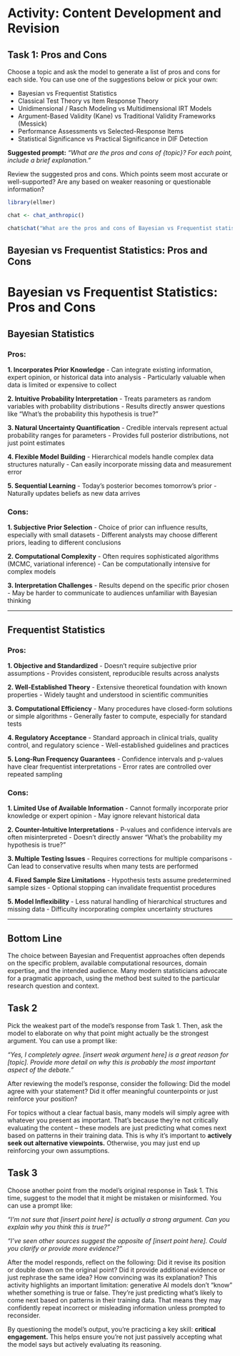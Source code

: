 # Activity: Content Development and Revision {#sec-act-content .unnumbered}

## Task 1: Pros and Cons

Choose a topic and ask the model to generate a list of pros and cons for each side. 
You can use one of the suggestions below or pick your own:

- Bayesian vs Frequentist Statistics
- Classical Test Theory vs Item Response Theory
- Unidimensional / Rasch Modeling vs Multidimensional IRT Models
- Argument-Based Validity (Kane) vs Traditional Validity Frameworks (Messick)
- Performance Assessments vs Selected-Response Items
- Statistical Significance vs Practical Significance in DIF Detection

**Suggested prompt:** _"What are the pros and cons of {topic}? For each point, include a brief explanation."_

Review the suggested pros and cons. Which points seem most accurate or well-supported? Are any based on weaker reasoning or questionable information?

```r

library(ellmer)

chat <- chat_anthropic()

chat$chat("What are the pros and cons of Bayesian vs Frequentist statistics? For each point, include a brief explanation.")

```

::: {.callout-note collapse="true"}

## Bayesian vs Frequentist Statistics: Pros and Cons

# Bayesian vs Frequentist Statistics: Pros and Cons

## **Bayesian Statistics**

### **Pros:**

**1. Incorporates Prior Knowledge**
- Can integrate existing information, expert opinion, or historical data into 
analysis
- Particularly valuable when data is limited or expensive to collect

**2. Intuitive Probability Interpretation**
- Treats parameters as random variables with probability distributions
- Results directly answer questions like "What's the probability this 
hypothesis is true?"

**3. Natural Uncertainty Quantification**
- Credible intervals represent actual probability ranges for parameters
- Provides full posterior distributions, not just point estimates

**4. Flexible Model Building**
- Hierarchical models handle complex data structures naturally
- Can easily incorporate missing data and measurement error

**5. Sequential Learning**
- Today's posterior becomes tomorrow's prior
- Naturally updates beliefs as new data arrives

### **Cons:**

**1. Subjective Prior Selection**
- Choice of prior can influence results, especially with small datasets
- Different analysts may choose different priors, leading to different 
conclusions

**2. Computational Complexity**
- Often requires sophisticated algorithms (MCMC, variational inference)
- Can be computationally intensive for complex models

**3. Interpretation Challenges**
- Results depend on the specific prior chosen
- May be harder to communicate to audiences unfamiliar with Bayesian thinking

---

## **Frequentist Statistics**

### **Pros:**

**1. Objective and Standardized**
- Doesn't require subjective prior assumptions
- Provides consistent, reproducible results across analysts

**2. Well-Established Theory**
- Extensive theoretical foundation with known properties
- Widely taught and understood in scientific communities

**3. Computational Efficiency**
- Many procedures have closed-form solutions or simple algorithms
- Generally faster to compute, especially for standard tests

**4. Regulatory Acceptance**
- Standard approach in clinical trials, quality control, and regulatory science
- Well-established guidelines and practices

**5. Long-Run Frequency Guarantees**
- Confidence intervals and p-values have clear frequentist interpretations
- Error rates are controlled over repeated sampling

### **Cons:**

**1. Limited Use of Available Information**
- Cannot formally incorporate prior knowledge or expert opinion
- May ignore relevant historical data

**2. Counter-Intuitive Interpretations**
- P-values and confidence intervals are often misinterpreted
- Doesn't directly answer "What's the probability my hypothesis is true?"

**3. Multiple Testing Issues**
- Requires corrections for multiple comparisons
- Can lead to conservative results when many tests are performed

**4. Fixed Sample Size Limitations**
- Hypothesis tests assume predetermined sample sizes
- Optional stopping can invalidate frequentist procedures

**5. Model Inflexibility**
- Less natural handling of hierarchical structures and missing data
- Difficulty incorporating complex uncertainty structures

---

## **Bottom Line**
The choice between Bayesian and Frequentist approaches often depends on the 
specific problem, available computational resources, domain expertise, and the 
intended audience. Many modern statisticians advocate for a pragmatic approach,
using the method best suited to the particular research question and context.

:::

## Task 2

Pick the weakest part of the model’s response from Task 1. 
Then, ask the model to elaborate on why that point might actually be the strongest argument. You can use a prompt like:

_"Yes, I completely agree. [insert weak argument here] is a great reason for [topic]. Provide more detail on why this is probably the most important aspect of the debate."_

After reviewing the model’s response, consider the following: Did the model agree with your statement? Did it offer meaningful counterpoints or just reinforce your position?

For topics without a clear factual basis, many models will simply agree with whatever you present as important. 
That’s because they’re not critically evaluating the content – these models are just predicting what comes next based on patterns in their training data. 
This is why it’s important to **actively seek out alternative viewpoints.** Otherwise, you may just end up reinforcing your own assumptions.


## Task 3

Choose another point from the model’s original response in Task 1. 
This time, suggest to the model that it might be mistaken or misinformed. You can use a prompt like:

_"I’m not sure that [insert point here] is actually a strong argument. Can you explain why you think this is true?"_

_"I’ve seen other sources suggest the opposite of [insert point here]. Could you clarify or provide more evidence?"_

After the model responds, reflect on the following: 
Did it revise its position or double down on the original point? 
Did it provide additional evidence or just rephrase the same idea? 
How convincing was its explanation?
This activity highlights an important limitation: generative AI models don’t “know” whether something is true or false. 
They’re just predicting what’s likely to come next based on patterns in their training data. 
That means they may confidently repeat incorrect or misleading information unless prompted to reconsider.

By questioning the model’s output, you’re practicing a key skill: **critical engagement.** 
This helps ensure you’re not just passively accepting what the model says but actively evaluating its reasoning.
